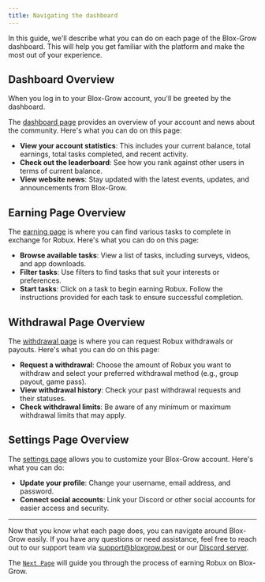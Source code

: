 ```yaml
---
title: Navigating the dashboard
---
```



<Head>
  <title>Navigating the dashboard | Blox-Grow Knowledge Base</title>
</Head>

In this guide, we'll describe what you can do on each page of the Blox-Grow dashboard. This will help you get familiar with the platform and make the most out of your experience.

## Dashboard Overview
When you log in to your Blox-Grow account, you'll be greeted by the dashboard.

The [dashboard page](https://beta.bloxgrow.best/dashboard) provides an overview of your account and news about the community. Here's what you can do on this page:
- **View your account statistics**: This includes your current balance, total earnings, total tasks completed, and recent activity.
- **Check out the leaderboard**: See how you rank against other users in terms of current balance.
- **View website news**: Stay updated with the latest events, updates, and announcements from Blox-Grow.

## Earning Page Overview
The [earning page](https://beta.bloxgrow.best/earn) is where you can find various tasks to complete in exchange for Robux. Here's what you can do on this page:
- **Browse available tasks**: View a list of tasks, including surveys, videos, and app downloads.
- **Filter tasks**: Use filters to find tasks that suit your interests or preferences.
- **Start tasks**: Click on a task to begin earning Robux. Follow the instructions provided for each task to ensure successful completion.

## Withdrawal Page Overview
The [withdrawal page](https://beta.bloxgrow.best/withdraw) is where you can request Robux withdrawals or payouts. Here's what you can do on this page:
- **Request a withdrawal**: Choose the amount of Robux you want to withdraw and select your preferred withdrawal method (e.g., group payout, game pass).
- **View withdrawal history**: Check your past withdrawal requests and their statuses.
- **Check withdrawal limits**: Be aware of any minimum or maximum withdrawal limits that may apply.

## Settings Page Overview
The [settings page](https://beta.bloxgrow.best/settings) allows you to customize your Blox-Grow account. Here's what you can do:
- **Update your profile**: Change your username, email address, and password.
- **Connect social accounts**: Link your Discord or other social accounts for easier access and security.

---

Now that you know what each page does, you can navigate around Blox-Grow easily. If you have any questions or need assistance, feel free to reach out to our support team via [support@bloxgrow.best](mailto:support@bloxgrow.best) or our [Discord server](https://discord.bloxgrow.best).

The [`Next Page`](/gettingstarted/earn) will guide you through the process of earning Robux on Blox-Grow.